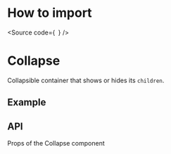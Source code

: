 

<Meta of={Stories} />

# How to import

<Source
  code={`
`}
/>

# Collapse

Collapsible container that shows or hides its `children`.

## Example

<Canvas of={Stories.Base} />

## API

Props of the Collapse component

<ArgTypes of={Stories} />
